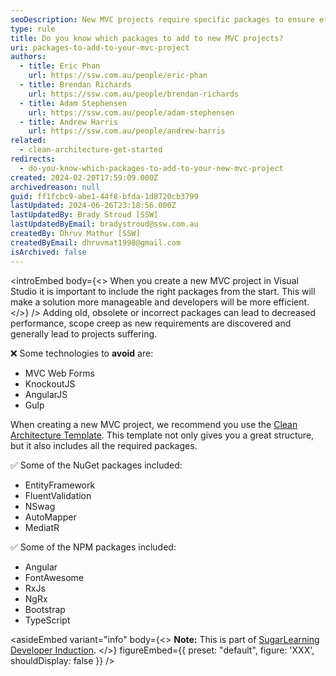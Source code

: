 ```yaml
---
seoDescription: New MVC projects require specific packages to ensure efficiency and scalability.
type: rule
title: Do you know which packages to add to new MVC projects?
uri: packages-to-add-to-your-mvc-project
authors:
  - title: Eric Phan
    url: https://ssw.com.au/people/eric-phan
  - title: Brendan Richards
    url: https://ssw.com.au/people/brendan-richards
  - title: Adam Stephensen
    url: https://ssw.com.au/people/adam-stephensen
  - title: Andrew Harris
    url: https://ssw.com.au/people/andrew-harris
related:
  - clean-architecture-get-started
redirects:
  - do-you-know-which-packages-to-add-to-your-new-mvc-project
created: 2024-02-20T17:59:09.000Z
archivedreason: null
guid: ff1fcbc9-abe1-44f8-bfda-1d8720cb3799
lastUpdated: 2024-06-26T23:18:56.000Z
lastUpdatedBy: Brady Stroud [SSW]
lastUpdatedByEmail: bradystroud@ssw.com.au
createdBy: Dhruv Mathur [SSW]
createdByEmail: dhruvmat1998@gmail.com
isArchived: false
---
```


<introEmbed
  body={<>
When you create a new MVC project in Visual Studio it is important to include the right packages from the start. This will make a solution more manageable and developers will be more efficient.
  </>}
/>
Adding old, obsolete or incorrect packages can lead to decreased performance, scope creep as new requirements are discovered and generally lead to projects suffering.

❌ Some technologies to **avoid** are:

* MVC Web Forms
* KnockoutJS
* AngularJS
* Gulp

When creating a new MVC project, we recommend you use the [Clean Architecture Template](/clean-architecture-get-started). This template not only gives you a great structure, but it also includes all the required packages.

✅ Some of the NuGet packages included:

* EntityFramework
* FluentValidation
* NSwag
* AutoMapper
* MediatR

✅ Some of the NPM packages included:

* Angular
* FontAwesome
* RxJs
* NgRx
* Bootstrap
* TypeScript

<asideEmbed
  variant="info"
  body={<>
    **Note:** This is part of [SugarLearning Developer Induction](https://sugarlearning.com/companies/SSW/modules/5099/induction-day-3-developer-induction).
  </>}
  figureEmbed={{
    preset: "default",
    figure: 'XXX',
    shouldDisplay: false
  }}
/>
